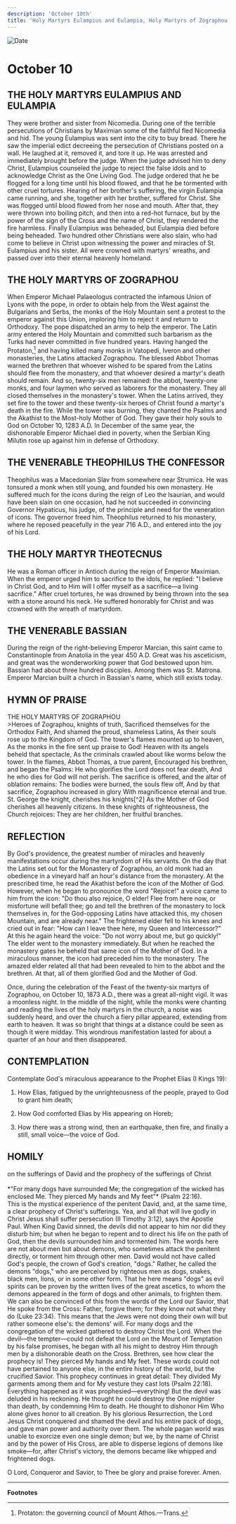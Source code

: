 ```yaml
---
description: 'October 10th'
title: 'Holy Martyrs Eulampius and Eulampia, Holy Martyrs of Zographou, Venerable Theophilus the Confessor, Holy Martyr Theotecnus'
---
```


<CustomPaginator />
<RunningHead />

<Image src="/title-imprint.png" height={68} width={50} alt="Date" className="title-imprint"/>

# <div id="date">October <Image className="four-dot" src="/four-dot.png" height={15} width={15} alt="" />10</div>

## THE HOLY MARTYRS EULAMPIUS AND EULAMPIA

They were brother and sister from Nicomedia. During one of the terrible persecutions of Christians by Maximian some of the faithful fled Nicomedia and hid. The young Eulampius was sent into the city to buy bread. There he saw the imperial edict decreeing the persecution of Christians posted on a wall. He laughed at it, removed it, and tore it up. He was arrested and immediately brought before the judge. When the judge advised him to deny Christ, Eulampius counseled the judge to reject the false idols and to acknowledge Christ as the One Living God. The judge ordered that he be flogged for a long time until his blood flowed, and that he be tormented with other cruel tortures. Hearing of her brother's suffering, the virgin Eulampia came running, and she, together with her brother, suffered for Christ. She was flogged until blood flowed from her nose and mouth. After that, they were thrown into boiling pitch, and then into a red-hot furnace, but by the power of the sign of the Cross and the name of Christ, they rendered the fire harmless. Finally Eulampius was beheaded, but Eulampia died before being beheaded. Two hundred other Christians were also slain, who had come to believe in Christ upon witnessing the power and miracles of St. Eulampius and his sister. All were crowned with martyrs' wreaths, and passed over into their eternal heavenly homeland.

## THE HOLY MARTYRS OF ZOGRAPHOU

When Emperor Michael Palaeologus contracted the infamous Union of Lyons with the pope, in order to obtain help from the West against the Bulgarians and Serbs, the monks of the Holy Mountain sent a protest to the emperor against this Union, imploring him to reject it and return to Orthodoxy. The pope dispatched an army to help the emperor. The Latin army entered the Holy Mountain and committed such barbarism as the Turks had never committed in five hundred years. Having hanged the Protaton,[^1] and having killed many monks in Vatopedi, Iveron and other monasteries, the Latins attacked Zographou. The blessed Abbot Thomas warned the brethren that whoever wished to be spared from the Latins should flee from the monastery, and that whoever desired a martyr's death should remain. And so, twenty-six men remained: the abbot, twenty-one monks, and four laymen who served as laborers for the monastery. They all closed themselves in the monastery's tower. When the Latins arrived, they set fire to the tower and these twenty-six heroes of Christ found a martyr's death in the fire. While the tower was burning, they chanted the Psalms and the Akathist to the Most-holy Mother of God. They gave their holy souls to God on October 10, 1283 A.D. In December of the same year, the dishonorable Emperor Michael died in poverty, when the Serbian King Milutin rose up against him in defense of Orthodoxy.

## THE VENERABLE THEOPHILUS THE CONFESSOR

Theophilus was a Macedonian Slav from somewhere near Strumica. He was tonsured a monk when still young, and founded his own monastery. He suffered much for the icons during the reign of Leo the Isaurian, and would have been slain on one occasion, had he not succeeded in convincing Governor Hypaticus, his judge, of the principle and need for the veneration of icons. The governor freed him. Theophilus returned to his monastery, where he reposed peacefully in the year 716 A.D., and entered into the joy of his Lord.

## THE HOLY MARTYR THEOTECNUS

He was a Roman officer in Antioch during the reign of Emperor Maximian. When the emperor urged him to sacrifice to the idols, he replied: "I believe in Christ God, and to Him will I offer myself as a sacrifice—a living sacrifice." After cruel tortures, he was drowned by being thrown into the sea with a stone around his neck. He suffered honorably for Christ and was crowned with the wreath of martyrdom.

## THE VENERABLE BASSIAN

During the reign of the right-believing Emperor Marcian, this saint came to Constantinople from Anatolia in the year 450 A.D. Great was his asceticism, and great was the wonderworking power that God bestowed upon him. Bassian had about three hundred disciples. Among them was St. Matrona. Emperor Marcian built a church in Bassian's name, which still exists today.


## HYMN OF PRAISE
<div style={{textAlign:'center', color:'crimson', fontWeight:'bold'}}>
THE HOLY MARTYRS OF ZOGRAPHOU
</div>
>Heroes of Zographou, knights of truth,  
Sacrificed themselves for the Orthodox Faith,  
And shamed the proud, shameless Latins,  
As their souls rose up to the Kingdom of God.  
The tower's flames mounted up to heaven,  
As the monks in the fire sent up praise to God!  
Heaven with its angels beheld that spectacle,  
As the criminals crawled about like worms below the tower.  
In the flames, Abbot Thomas, a true parent,  
Encouraged his brethren, and began the Psalms:  
He who glorifies the Lord does not fear death,  
And he who dies for God will not perish.  
The sacrifice is offered, and the altar of oblation remains:  
The bodies were burned, the souls flew off,  
And by that sacrifice, Zographou increased in glory  
With magnificence eternal and true.  
St. George the knight, cherishes his knights[^2]  
As the Mother of God cherishes all heavenly citizens.  
In these knights of righteousness, the Church rejoices:  
They are her children, her fruitful branches.  


## REFLECTION

By God's providence, the greatest number of miracles and heavenly manifestations occur during the martyrdom of His servants. On the day that the Latins set out for the Monastery of Zographou, an old monk had an obedience in a vineyard half an hour's distance from the monastery. At the prescribed time, he read the Akathist before the icon of the Mother of God. However, when he began to pronounce the word "Rejoice!" a voice came to him from the icon: "Do thou also rejoice, O elder! Flee from here now, or misfortune will befall thee; go and tell the brethren of the monastery to lock themselves in, for the God-opposing Latins have attacked this, my chosen Mountain, and are already near." The frightened elder fell to his knees and cried out in fear: "How can I leave thee here, my Queen and Intercessor?" At this he again heard the voice: "Do not worry about me, but go quickly!" The elder went to the monastery immediately. But when he reached the monastery gates he beheld that same icon of the Mother of God. In a miraculous manner, the icon had preceded him to the monastery. The amazed elder related all that had been revealed to him to the abbot and the brethren. At that, all of them glorified God and the Mother of God.

Once, during the celebration of the Feast of the twenty-six martyrs of Zographou, on October 10, 1873 A.D., there was a great all-night vigil. It was a moonless night. In the middle of the night, while the monks were chanting and reading the lives of the holy martyrs in the church, a noise was suddenly heard, and over the church a fiery pillar appeared, extending from earth to heaven. It was so bright that things at a distance could be seen as though it were midday. This wondrous manifestation lasted for about a quarter of an hour and then disappeared.


## CONTEMPLATION

Contemplate God's miraculous appearance to the Prophet Elias (I Kings 19):

1. How Elias, fatigued by the unrighteousness of the people, prayed to God to grant him death;

2. How God comforted Elias by His appearing on Horeb;

3. How there was a strong wind, then an earthquake, then fire, and finally a still, small voice—the voice of God.


## HOMILY
<div style={{textAlign:'center', color:'crimson', fontWeight:'bold'}}>
on the sufferings of David and the prophecy of the sufferings of Christ
</div>
<br />
<div style={{textAlign:'right'}}>
*"For many dogs have surrounded Me; the congregation of the wicked has enclosed Me. They pierced My hands and My feet"* (Psalm 22:16).
</div>
This is the mystical experience of the penitent David, and, at the same time, a clear prophecy of Christ's sufferings. Yea, and all that will live godly in Christ Jesus shall suffer persecution (II Timothy 3:12), says the Apostle Paul. When King David sinned, the devils did not appear to him nor did they disturb him; but when he began to repent and to direct his life on the path of God, then the devils surrounded him and tormented him. The words here are not about men but about demons, who sometimes attack the penitent directly, or torment him through other men. David would not have called God's people, the crown of God's creation, "dogs." Rather, he called the demons "dogs," who are perceived by righteous men as dogs, snakes, black men, lions, or in some other form. That he here means "dogs" as evil spirits can be proven by the written lives of the great ascetics, to whom the demons appeared in the form of dogs and other animals, to frighten them. We can also be convinced of this from the words of the Lord our Savior, that He spoke from the Cross: Father, forgive them; for they know not what they do (Luke 23:34). This means that the Jews were not doing their own will but rather someone else's: the demons' will. For many dogs and the congregation of the wicked gathered to destroy Christ the Lord. When the devil—the tempter—could not defeat the Lord on the Mount of Temptation by his false promises, he began with all his might to destroy Him through men by a dishonorable death on the Cross. Brethren, see how clear the prophecy is! They pierced My hands and My feet. These words could not have pertained to anyone else, in the entire history of the world, but the crucified Savior. This prophecy continues in great detail: They divided My garments among them and for My vesture they cast lots (Psalm 22:18). Everything happened as it was prophesied—everything! But the devil was deluded in his reckoning. He thought he could destroy the One mightier than death, by condemning Him to death. He thought to dishonor Him Who alone gives honor to all creation. By his glorious Resurrection, the Lord Jesus Christ conquered and shamed the devil and his entire pack of dogs, and gave man power and authority over them. The whole pagan world was unable to exorcize even one single demon; but we, by the name of Christ and by the power of His Cross, are able to disperse legions of demons like smoke—for, after Christ's victory, the demons became like whipped and frightened dogs. 

O Lord, Conqueror and Savior, to Thee be glory and praise forever. Amen.

---
**Footnotes**

[^1]: Protaton: the governing council of Mount Athos.—Trans.
[^2]: The Monastery of Zographou is dedicated to Great-martyr George.—Ed.